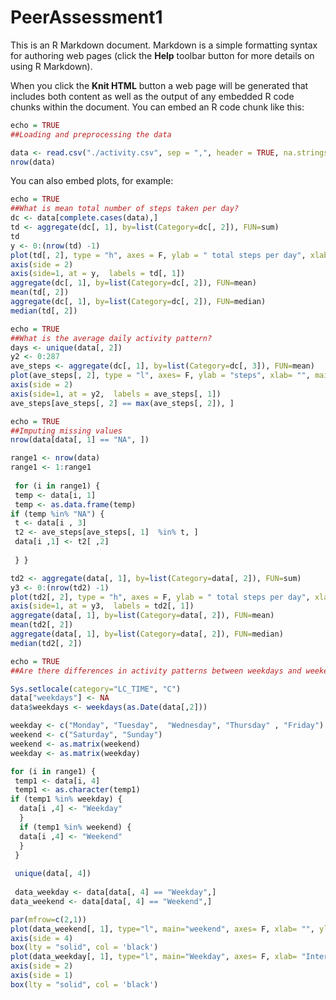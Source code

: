 PeerAssessment1
========================================================

This is an R Markdown document. Markdown is a simple formatting syntax for authoring web pages (click the **Help** toolbar button for more details on using R Markdown).

When you click the **Knit HTML** button a web page will be generated that includes both content as well as the output of any embedded R code chunks within the document. You can embed an R code chunk like this:

```r
echo = TRUE
##Loading and preprocessing the data

data <- read.csv("./activity.csv", sep = ",", header = TRUE, na.strings = "NA")
nrow(data)

```

You can also embed plots, for example:

```r
echo = TRUE
##What is mean total number of steps taken per day?
dc <- data[complete.cases(data),]
td <- aggregate(dc[, 1], by=list(Category=dc[, 2]), FUN=sum)
td
y <- 0:(nrow(td) -1)
plot(td[, 2], type = "h", axes = F, ylab = " total steps per day", xlab= "", main="Total steps each day", lwd = 7, col="lightgreen", lend="square")
axis(side = 2)
axis(side=1, at = y,  labels = td[, 1])
aggregate(dc[, 1], by=list(Category=dc[, 2]), FUN=mean)
mean(td[, 2])
aggregate(dc[, 1], by=list(Category=dc[, 2]), FUN=median)
median(td[, 2])
```

```r
echo = TRUE
##What is the average daily activity pattern?
days <- unique(data[, 2])
y2 <- 0:287
ave_steps <- aggregate(dc[, 1], by=list(Category=dc[, 3]), FUN=mean)
plot(ave_steps[, 2], type = "l", axes= F, ylab = "steps", xlab= "", main="Average steps of 5-minute interval across all days", col="lightgreen")
axis(side = 2)
axis(side=1, at = y2,  labels = ave_steps[, 1])
ave_steps[ave_steps[, 2] == max(ave_steps[, 2]), ]

```

```r
echo = TRUE
##Imputing missing values
nrow(data[data[, 1] == "NA", ])

range1 <- nrow(data)
range1 <- 1:range1
 
 for (i in range1) {
 temp <- data[i, 1]
 temp <- as.data.frame(temp)
if (temp %in% "NA") {
 t <- data[i , 3]
 t2 <- ave_steps[ave_steps[, 1]  %in% t, ]
 data[i ,1] <- t2[ ,2]
 
 } }

td2 <- aggregate(data[, 1], by=list(Category=data[, 2]), FUN=sum)
y3 <- 0:(nrow(td2) -1)
plot(td2[, 2], type = "h", axes = F, ylab = " total steps per day", xlab= "", main="Total steps each day", lwd = 7, col="lightgreen", lend="square")
axis(side=1, at = y3,  labels = td2[, 1])
aggregate(data[, 1], by=list(Category=data[, 2]), FUN=mean)
mean(td2[, 2])
aggregate(data[, 1], by=list(Category=data[, 2]), FUN=median)
median(td2[, 2])


```

```r
echo = TRUE
##Are there differences in activity patterns between weekdays and weekends?

Sys.setlocale(category="LC_TIME", "C")
data["weekdays"] <- NA
data$weekdays <- weekdays(as.Date(data[,2]))

weekday <- c("Monday", "Tuesday",  "Wednesday", "Thursday" , "Friday")
weekend <- c("Saturday", "Sunday")
weekend <- as.matrix(weekend)
weekday <- as.matrix(weekday)

for (i in range1) {
 temp1 <- data[i, 4]
 temp1 <- as.character(temp1)
if (temp1 %in% weekday) {
  data[i ,4] <- "Weekday"
  } 
  if (temp1 %in% weekend) {
  data[i ,4] <- "Weekend"
  } 
 }
 
 unique(data[, 4])
 
 data_weekday <- data[data[, 4] == "Weekday",]
data_weekend <- data[data[, 4] == "Weekend",]

par(mfrow=c(2,1))
plot(data_weekend[, 1], type="l", main="weekend", axes= F, xlab= "", ylab= "" , col="blue")
axis(side = 4)
box(lty = "solid", col = 'black')
plot(data_weekday[, 1], type="l", main="Weekday", axes= F, xlab= "Interval", ylab= "Number of steps", col = "blue" )
axis(side = 2)
axis(side = 1)
box(lty = "solid", col = 'black')

```
